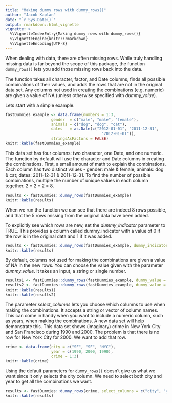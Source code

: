 ---
title: "Making dummy rows with dummy_rows()"
author: "Jacob Kaplan"
date: "`r Sys.Date()`"
output: rmarkdown::html_vignette
vignette: >
  %\VignetteIndexEntry{Making dummy rows with dummy_rows()}
  %\VignetteEngine{knitr::rmarkdown}
  %\VignetteEncoding{UTF-8}
---

When dealing with data, there are often missing rows. While truly handling missing data is far beyond the scope of this package, the function `dummy_rows()` lets you add those missing rows back into the data. 

The function takes all character, factor, and Date columns, finds all possible combinations of their values, and adds the rows that are not in the original data set. Any columns not used in creating the combinations (e.g. numeric) are given a value of NA (unless otherwise specified with *dummy_value*).

Lets start with a simple example. 

```{r echo=TRUE}
fastDummies_example <- data.frame(numbers = 1:3,
                    gender  = c("male", "male", "female"),
                    animals = c("dog", "dog", "cat"),
                    dates   = as.Date(c("2012-01-01", "2011-12-31",
                                          "2012-01-01")),
                    stringsAsFactors = FALSE)
knitr::kable(fastDummies_example)
```

This data set has four columns: two character, one Date, and one numeric. The function by default will use the character and Date columns in creating the combinations. First, a small amount of math to explain the combinations. Each column has two distinct values - gender: male & female; animals: dog & cat; dates: 2011-12-31 & 2011-12-31. To find the number of possible combinations, multiple the number of unique values in each column together. 2 \* 2 \* 2 = 8. 

```{r echo=TRUE}
results <- fastDummies::dummy_rows(fastDummies_example)
knitr::kable(results)
```

When we run the function we can see that there are indeed 8 rows possible, and that the 5 rows missing from the original data have been added. 

To explicitly see which rows are new, set the *dummy_indicator* parameter to TRUE. This provides a column called dummy_indicator with a value of 0 if the row is in the original data and 1 if it was added. 

```{r echo=TRUE}
results <- fastDummies::dummy_rows(fastDummies_example, dummy_indicator = TRUE)
knitr::kable(results)
```

By default, columns not used for making the combinations are given a value of NA in the new rows. You can choose the value given with the parameter *dummy_value*. It takes an input, a string or single number.

```{r echo=TRUE}
results1 <- fastDummies::dummy_rows(fastDummies_example, dummy_value = 0)
results2 <- fastDummies::dummy_rows(fastDummies_example, dummy_value = "new value")
knitr::kable(results1)
knitr::kable(results2)
```

The parameter *select_columns* lets you choose which columns to use when making the combinations. It accepts a string or vector of column names. This can come in handy when you want to include a numeric column, such as years, when making the combinations. A new data set will help demonstrate this. This data set shows (imaginary) crime in New York City and San Francisco during 1990 and 2000. The problem is that there is no row for New York City for 2000. We want to add that row. 

```{r echo = TRUE}
crime <- data.frame(city = c("SF", "SF", "NYC"),
                    year = c(1990, 2000, 1990),
                    crime = 1:3)
knitr::kable(crime)
```

Using the default parameters for `dummy_rows()` doesn't give us what we want since it only selects the city column. We need to select both city and year to get all the combinations we want. 

```{r echo=TRUE}
results <- fastDummies::dummy_rows(crime, select_columns = c("city", "year"))
knitr::kable(results)
```

